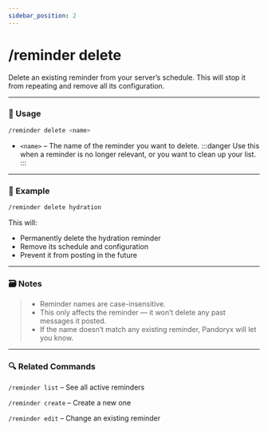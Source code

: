 ```yaml
---
sidebar_position: 2
---
```


# /reminder delete

Delete an existing reminder from your server’s schedule. This will stop it from repeating and remove all its configuration.

<hr className="md-divider-gradient" />

### 💬 Usage
```bash
/reminder delete <name>
```
- `<name>` – The name of the reminder you want to delete.
:::danger
Use this when a reminder is no longer relevant, or you want to clean up your list.
:::

<hr className="md-divider-gradient" />

### 📌 Example
```bash
/reminder delete hydration
```
This will:
- Permanently delete the hydration reminder
- Remove its schedule and configuration
- Prevent it from posting in the future

<hr className="md-divider-gradient" />

### 🗃️ Notes
> - Reminder names are case-insensitive.
> - This only affects the reminder — it won’t delete any past messages it posted.
> - If the name doesn’t match any existing reminder, Pandoryx will let you know.

<hr className="md-divider-gradient" />

### 🔍 Related Commands
`/reminder list` – See all active reminders

`/reminder create` – Create a new one

`/reminder edit` – Change an existing reminder
